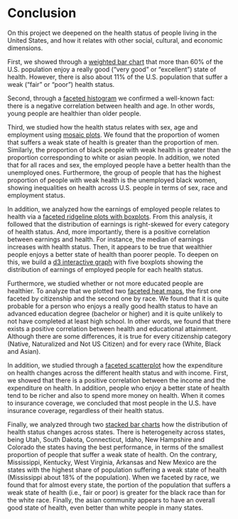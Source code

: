 # Conclusion

On this project we deepened on the health status of people living in the United States, and how it relates with other social, cultural, and economic dimensions.

First, we showed through a [weighted bar chart](https://dtung8068.github.io/cps-asec-2023/results.html#a-first-overview) that more than 60% of the U.S. population enjoy a really good ("very good" or "excellent") state of health. However, there is also about 11% of the U.S. population that suffer a weak ("fair" or "poor") health status.

Second, through a [faceted histogram](https://dtung8068.github.io/cps-asec-2023/results.html#an-expected-relationship-health-and-age) we confirmed a well-known fact: there is a negative correlation between health and age. In other words, young people are healthier than older people.

Third, we studied how the health status relates with sex, age and employment using [mosaic plots](https://dtung8068.github.io/cps-asec-2023/results.html#association-between-health-and-dimensions-race-sex-and-employment). We found that the proportion of women that suffers a weak state of health is greater than the proportion of men. Similarly, the proportion of black people with weak health is greater than the proportion corresponding to white or asian people. In addition, we noted that for all races and sex, the employed people have a better health than the unemployed ones. Furthermore, the group of people that has the highest proportion of people with weak health is the unemployed black women, showing inequalities on health across U.S. people in terms of sex, race and employment status.

In addition, we analyzed how the earnings of employed people relates to health via a [faceted ridgeline plots with boxplots](https://dtung8068.github.io/cps-asec-2023/results.html#how-does-earnings-associate-with-health). From this analysis, it followed that the distribution of earnings is right-skewed for every category of health status. And, more importantly, there is a positive correlation between earnings and health. For instance, the median of earnings increases with health status. Then, it appears to be true that wealthier people enjoys a better state of health than poorer people. To deepen on this, we build a [d3 interactive graph](https://dtung8068.github.io/cps-asec-2023/d3graph.html) with five boxplots showing the distribution of earnings of employed people for each health status.

Furthermore, we studied whether or not more educated people are healthier. To analyze that we plotted two [faceted heat maps](https://dtung8068.github.io/cps-asec-2023/results.html#are-more-educated-people-healthier), the first one faceted by citizenship and the second one by race. We found that it is quite probable for a person who enjoys a really good health status to have an advanced education degree (bachelor or higher) and it is quite unlikely to not have completed at least high school. In other words, we found that there exists a positive correlation between health and educational attainment. Although there are some differences, it is true for every citizenship category (Native, Naturalized and Not US Citizen) and for every race (White, Black and Asian).

In addition, we studied through a [faceted scatterplot](https://dtung8068.github.io/cps-asec-2023/results.html#expenditure-on-health) how the expenditure on health changes across the different health status and with income. First, we showed that there is a positive correlation between the income and the expenditure on health. In addition, people who enjoy a better state of health tend to be richer and also to spend more money on health. When it comes to insurance coverage, we concluded that most people in the U.S. have insurance coverage, regardless of their health status.

Finally, we analyzed through two [stacked bar charts](https://dtung8068.github.io/cps-asec-2023/results.html#distribution-of-health-status-across-states) how the distribution of health status changes across states. There is heterogeneity across states, being Utah, South Dakota, Connecticut, Idaho, New Hampshire and Colorado the states having the best performance, in terms of the smallest proportion of people that suffer a weak state of health. On the contrary, Mississippi, Kentucky, West Virginia, Arkansas and New Mexico are the states with the highest share of population suffering a weak state of health (Mississippi about 18% of the population). When we faceted by race, we found that for almost every state, the portion of the population that suffers a weak state of health (i.e., fair or poor) is greater for the black race than for the white race. Finally, the asian community appears to have an overall good state of health, even better than white people in many states.

